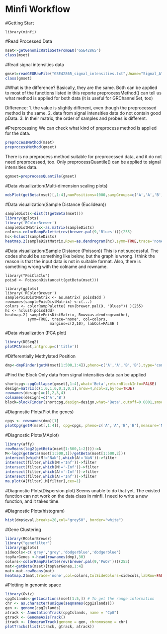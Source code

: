 Minfi Workflow
==============================
#Getting Start
```
library(minfi)
```
#Read Processed Data
```r
mset<-getGenomicRatioSetFromGEO('GSE42865')
class(mset)
```

#Read signal intensities data
```r
gmset=readGEORawFile("GSE42865_signal_intensities.txt",Uname="Signal_A",Mname="Signal_B",sep="\t")
class(gmset)
```

#What is the difference?
Basically, they are the same. Both can be applied to most of the functions listed in this reporte preprocessMethod() can tell us what method is applied for both data (it is useful for GRChannelSet, too)


Difference: 1. the value is slightly different, even though the preprocessed method is the same. 2. data from signal intensities data do not contain good pData. 3. In their matrix, the order of samples and probes is different.

#Preprocessing
We can check what kind of preprocess method is applied for the data.
```r
preprocessMethod(mset)
preprocessMethod(gmset)
```
There is no preprocess method suitable for preprocessed data, and it do not need preprocessed, too.
Only preprocessQuantile() can be applied to signal intensities data.
```r
qgmset=preprocessQuantile(gmset)
```

#Data visualization(Multi-dimension scaling plots)
```r
mdsPlot(getBeta(mset)[,1:4],numPositions=1000,sampGroups=c('A','A','B','B'),sampNames=c('A_1','A_2','B_1','B_2'))
```

#Data visualization(Sample Distance (Euclidean))
```r
sampleDists<-dist(t(getBeta(mset)))  
library(gplots)
library('RColorBrewer')
sampleDistMatrix<-as.matrix(sampleDists)
colors<-colorRampPalette(rev(brewer.pal(9,'Blues')))(255)
hc<-hclust(sampleDists)
heatmap.2(sampleDistMatrix,Rowv=as.dendrogram(hc),symm=TRUE,trace='none',col=colors,margins=c(2,10),labCol=FALSE)
```

#Data visualization(Sample Distance (Poisson))
This is not successful. The codes should be something like below, but the graph is wrong. I think the reason is that the input data is not in suitable format. Also, there is something wrong with the colname and rowname.
```
library("PoiClaClu")
poisd <- PoissonDistance(t(getBeta(mset)))

library(gplots)
library('RColorBrewer')
samplePoisDistMatrix <- as.matrix( poisd$dd )
rownames(samplePoisDistMatrix) <-c(...)
colors <- colorRampPalette( rev(brewer.pal(9, "Blues")) )(255)
hc <- hclust(poisd$dd)
heatmap.2( samplePoisDistMatrix, Rowv=as.dendrogram(hc),
          symm=TRUE, trace="none", col=colors,
		            margins=c(2,10), labCol=FALSE )
```

#Data visualization (PCA plot)
```r
library(DESeq2)
plotPCA(mset,intgroup=c('title'))
```

#Differentially Methylated Position
```r
dmp<-dmpFinder(getM(mset[1:500,1:4]),pheno=c('A','A','B','B'),type='continuous')
```

#Find the Block
Only data from signal intensities data can be applied
```r
shortcpg<-cpgCollapse(gmset[,1:4],what='Beta',returnBlockInfo=FALSE)
design=matrix(c(1,0,1,0,0,1,0,1),nrow=4,ncol=2,byrow=TRUE)
rownames(design)=c(1,2,3,4)
colnames(design)=c('A','B')
block=blockFinder(shortcpg,design=design,what='Beta',cutoff=0.0001,smooth=FALSE)
```

#Diagnostic Plots(Plot the genes)
```r
cpgs <- rownames(dmp)[1]
plotCpg(getM(mset[,1:4]), cpg=cpgs, pheno=c('A','A','B','B'),measure='M')
```

#Diagnostic Plots(MAplot)
```r
library(affy)
rowMeans(log2(getBeta(mset[1:500,1:2])))->A
M<-log2(getBeta(mset[1:500,1])/getBeta(mset[1:500,2]))
intersect(which(M!='NaN'),which(A!='NaN'))->filter
intersect(filter,which(M!='Inf'))->filter
intersect(filter,which(M!='-Inf'))->filter
intersect(filter,which(A!='-Inf'))->filter
intersect(filter,which(A!='Inf'))->filter
ma.plot(A[filter],M[filter],cex=1)
```

#Diagnostic Plots(Dispersion plot)
Seems unable to do that yet. The existed function can not work on the data class in minfi. I need to write a new function, and it takes time.

#Diagnostic Plots(histogram)
```r
hist(dmp$qval,breaks=20,col="grey50", border="white")
```

#Gene Clustering
```r
library(RColorBrewer)
library("genefilter")
library(gplots)
sidecols<-c('grey','grey','dodgerblue','dodgerblue')
topVarGenes <-head(rownames(dmp),30)
colors<-colorRampPalette(rev(brewer.pal(9,'PuOr')))(255)
mat<-getBeta(mset)[topVarGenes,1:4]
mat<-mat-rowMeans(mat)
heatmap.2(mat,trace='none',col=colors,ColSideColors=sidecols,labRow=FALSE,mar=c(10,2),scale='row')
```


#Plotting in genomic space
```r
library(Gviz)
cpgIslands<-getLocations(mset[1:5,]) # To get the range information
chr <- as.character(unique(seqnames(cpgIslands)))
gen <- genome(cpgIslands)
atrack <- AnnotationTrack(cpgIslands, name = "CpG")            
gtrack <- GenomeAxisTrack()
itrack <- IdeogramTrack(genome = gen, chromosome = chr)                     
plotTracks(list(itrack, gtrack, atrack))
```
